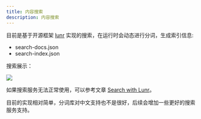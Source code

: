 ```yaml
---
title: 内容搜索
description: 内容搜索
---
```


目前是基于开源框架 [lunr](https://github.com/olivernn/lunr.js) 实现的搜索，在运行时会动态进行分词，生成索引信息:

- search-docs.json
- search-index.json

搜索展示：

![](https://r2.laughingzhu.cn/02dd324dbbc76b200cdb07e197819522-5ec9b3.webp)


如果搜索服务无法正常使用，可以参考文章 [Search with Lunr](https://www.laughingzhu.cn/posts/search-with-lunr)。


目前的实现相对简单，分词库对中文支持也不是很好，后续会增加一些更好的搜索服务支持。



